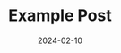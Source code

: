 ---
title: "Example Post"
date: 2024-02-10
slug: "/example-post"
canonicalUrl: "https://diomidis.net"
---
